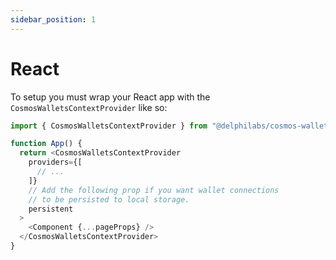```yaml
---
sidebar_position: 1
---
```


# React 

To setup you must wrap your React app with the `CosmosWalletsContextProvider` like so:

```ts
import { CosmosWalletsContextProvider } from "@delphilabs/cosmos-wallets";

function App() {
  return <CosmosWalletsContextProvider
    providers={[
      // ...
    ]}
    // Add the following prop if you want wallet connections
    // to be persisted to local storage.
    persistent
  >
    <Component {...pageProps} />
  </CosmosWalletsContextProvider>
}
```
